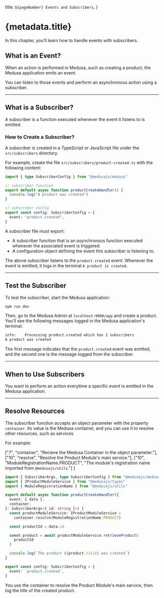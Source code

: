   title: `${pageNumber} Events and Subscribers`,
}

# {metadata.title}

In this chapter, you’ll learn how to handle events with subscribers.

## What is an Event?

When an action is performed in Medusa, such as creating a product, the Medusa application emits an event.

You can listen to those events and perform an asynchronous action using a subscriber.

---

## What is a Subscriber?

A subscriber is a function executed whenever the event it listens to is emitted.

### How to Create a Subscriber?

A subscriber is created in a TypeScript or JavaScript file under the `src/subscribers` directory.

For example, create the file `src/subscribers/product-created.ts` with the following content:

```ts title="src/subscribers/product-created.ts"
import { type SubscriberConfig } from "@medusajs/medusa"

// subscriber function
export default async function productCreateHandler() {
  console.log("A product was created")
}

// subscriber config
export const config: SubscriberConfig = {
  event: "product.created",
}
```

A subscriber file must export:

- A subscriber function that is an asynchronous function executed whenever the associated event is triggered.
- A configuration object defining the event this subscriber is listening to.

The above subscriber listens to the `product.created` event. Whenever the event is emitted, it logs in the terminal `A product is created`.

---

## Test the Subscriber

To test the subscriber, start the Medusa application:

```bash npm2yarn
npm run dev
```

Then, go to the Medusa Admin at `localhost:9000/app` and create a product. You’ll see the following messages logged in the Medusa application's terminal:

```bash
info:    Processing product.created which has 1 subscribers
A product was created
```

The first message indicates that the `product.created` event was emitted, and the second one is the message logged from the subscriber.

---

## When to Use Subscribers

<Note title="Use subscribers when" type="success">

You want to perform an action everytime a specific event is emitted in the Medusa application.

</Note>

---

## Resolve Resources

The subscriber function accepts an object parameter with the property `container`. Its value is the Medusa container, and you can use it to resolve other resources, such as services.

For example:

  ["7", "container", "Recieve the Medusa Container in the object parameter."],
  ["10", "resolve", "Resolve the Product Module's main service."],
  ["10", "ModuleRegistrationName.PRODUCT", "The module's registration name imported from `@medusajs/utils`."]
]

```ts title="src/subscribers/product-created.ts" highlights={highlights}
import { SubscriberArgs, type SubscriberConfig } from "@medusajs/medusa"
import { IProductModuleService } from "@medusajs/types"
import { ModuleRegistrationName } from "@medusajs/utils"

export default async function productCreateHandler({
  event: { data },
  container,
}: SubscriberArgs<{ id: string }>) {
  const productModuleService: IProductModuleService =
    container.resolve(ModuleRegistrationName.PRODUCT)

  const productId = data.id

  const product = await productModuleService.retrieveProduct(
    productId
  )

  console.log(`The product ${product.title} was created`)
}

export const config: SubscriberConfig = {
  event: `product.created`,
}
```

You use the container to resolve the Product Module's main service, then log the title of the created product.
